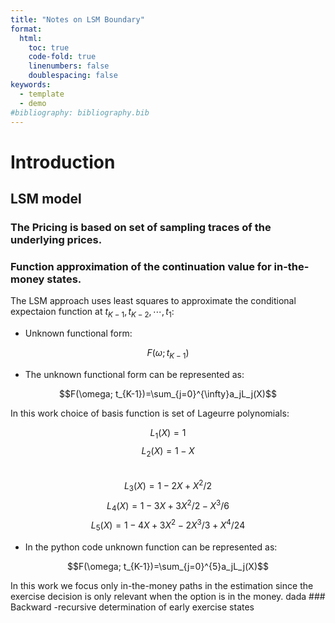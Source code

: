 ```yaml
---
title: "Notes on LSM Boundary"
format: 
  html:
    toc: true
    code-fold: true 
    linenumbers: false
    doublespacing: false
keywords: 
  - template
  - demo
#bibliography: bibliography.bib  
---
```


# Introduction {#sec-intro}

## LSM model

### The Pricing is based on set of sampling traces of the underlying prices.

### Function approximation of the continuation value for in-the-money states.

The LSM approach uses least squares to approximate the conditional expectaion function at $t_{K-1}, t_{K-2}, \cdots, t_1$:

- Unknown functional form:

$$F(\omega; t_{K-1})$$

- The unknown functional form can be represented as:

$$F(\omega; t_{K-1})=\sum_{j=0}^{\infty}a_jL_j(X)$$


In this work choice of basis function is set of Lageurre polynomials:

$$L_1(X)=1$$
$$L_2(X)= 1-X$$    
$$L_3(X) = 1 - 2X + X^2/2$$
$$L_4(X) = 1 - 3X + 3X^2/2 - X^3/6$$ 
$$L_5(X) = 1 - 4X + 3X^2 - 2X^3/3 + X^4/24$$

- In the python code unknown function can be represented as:

$$F(\omega; t_{K-1})=\sum_{j=0}^{5}a_jL_j(X)$$


In this work we focus only in-the-money paths in the estimation since the exercise decision is only relevant when the option is in the money.
dada
### Backward -recursive determination of early exercise states


